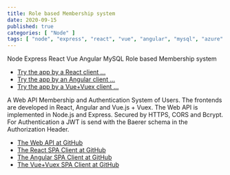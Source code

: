 ```yaml
---
title: Role based Membership system
date: 2020-09-15
published: true
categories: [ "Node" ]
tags: [ "node", "express", "react", "vue", "angular", "mysql", "azure" ]
---
```



Node Express React Vue Angular MySQL Role based Membership system

<ul>
<li><a href="https://spa.react.jwt.signup.persteenolsen.com" target="_blank" title="Membership">Try the app by a React client ...</a></li>
<li><a href="https://spa.angular.jwt.signup.persteenolsen.com" target="_blank" title="Membership">Try the app by an Angular client ...</a></li>
<li><a href="https://spa.vue.jwt.signup.persteenolsen.com" target="_blank" title="Membership">Try the app by a Vue+Vuex client ...</a></li>
</ul>

A Web API Membership and Authentication System of Users. The frontends are developed in React, Angular and Vue.js + Vuex. The Web API is implemented in Node.js and Express. Secured by HTTPS, CORS and Bcrypt. For Authentication a JWT is send with the Baerer schema in the Authorization Header.

<ul>
<li><a href="https://github.com/persteenolsen/node-express-jwt-signup-api" target="_blank">The Web API at GitHub</a></li>
<li><a href="https://github.com/persteenolsen/react-spa-jwt-signup-client" target="_blank">The React SPA Client at GitHub</a></li>
<li><a href="https://github.com/persteenolsen/angular-spa-jwt-signup-client" target="_blank">The Angular SPA Client at GitHub</a></li>
<li><a href="https://github.com/persteenolsen/vue-spa-jwt-signup-client" target="_blank">The Vue+Vuex SPA Client at GitHub</a></li>
</ul>


